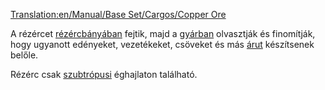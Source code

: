 [[Translation:en/Manual/Base Set/Cargos/Copper Ore]]

{{hu/Manual/Base Set/Cargos/Rakomány|név=Rézérc
|kép=en/Manual/Base Set/Industries/Copperoremine.png
|termeli=[[hu/Manual/Base Set/Industries/Rézércbánya|rézércbánya]] - kizárólag szubtrópusi éghajlaton
|fogadja=[[hu/Manual/Base Set/Industries/Gyár|gyár]]
}}
A rézércet [[hu/Manual/Base Set/Industries/Rézércbánya|rézércbányában]] fejtik, majd a [[hu/Manual/Base Set/Industries/Gyár|gyárban]] olvasztják és finomítják, hogy ugyanott edényeket, vezetékeket, csöveket és más [[hu/Manual/Base Set/Cargos/Áru|árut]] készítsenek belőle.

Rézérc csak [[hu/Manual/Éghajlatok#szubtropusi|szubtrópusi]] éghajlaton található.

{{hu/Manual/Base Set/Cargos/Navbox Rakomány}}